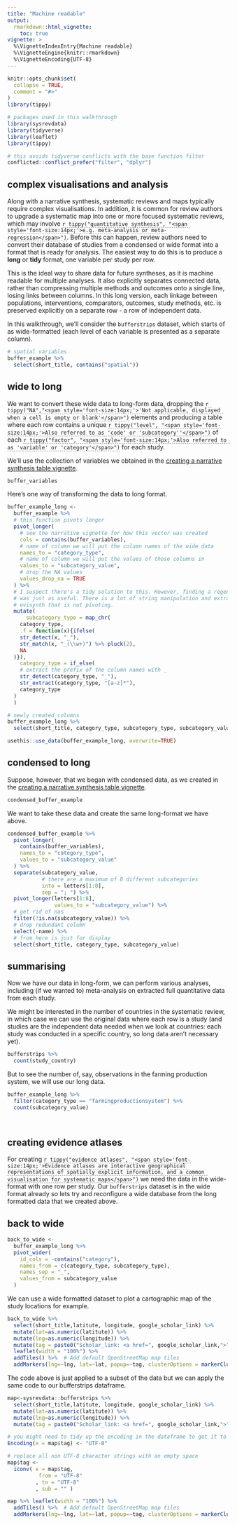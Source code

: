 ```yaml
---
title: "Machine readable"
output: 
  rmarkdown::html_vignette:
    toc: true
vignette: >
  %\VignetteIndexEntry{Machine readable}
  %\VignetteEngine{knitr::rmarkdown}
  %\VignetteEncoding{UTF-8}
---
```

<style>
u.dotted{
  border-bottom: 1px dashed #999;
  text-decoration: none; 
}
</style>
```r
knitr::opts_chunk$set(
  collapse = TRUE,
  comment = "#>"
)
library(tippy)
```

```r
# packages used in this walkthrough
library(sysrevdata)
library(tidyverse)
library(leaflet)
library(tippy)

# this avoids tidyverse conflicts with the base function filter
conflicted::conflict_prefer("filter", "dplyr")
```

## complex visualisations and analysis

Along with a narrative synthesis, systematic reviews and maps typically require complex visualisations. In addition, it is common for review authors to upgrade a systematic map into one or more focused systematic reviews, which may involve <u class="dotted">`r tippy("quantitative synthesis", "<span style='font-size:14px;'>e.g. meta-analysis or meta-regression</span>")`</u>. Before this can happen, review authors need to convert their database of studies from a condensed or wide format into a format that is ready for analysis. The easiest way to do this is to produce a **long** or **tidy** format, one variable per study per row. 

This is the ideal way to share data for future syntheses, as it is machine readable for multiple analyses. It also explicitly separates connected data, rather than compressing multiple methods and outcomes onto a single line, losing links between columns. In this long version, each linkage between populations, interventions, comparators, outcomes, study methods, etc. is preserved explicitly on a separate row - a row of independent data.

In this walkthrough, we'll consider the `bufferstrips` dataset, which starts of as wide-formatted (each level of each variable is presented as a separate column). 

```r
# spatial variables
buffer_example %>% 
  select(short_title, contains("spatial"))
```


## wide to long

We want to convert these wide data to long-form data, dropping the <u class="dotted">`r tippy("NA","<span style='font-size:14px;'>'Not applicable, displayed when a cell is empty or blank'</span>")`</u> elements and producing a table where each row contains a unique <u class="dotted">`r tippy("level", "<span style='font-size:14px;'>Also referred to as 'code' or 'subcategory''</span>")`</u> of each <u class="dotted">`r tippy("factor", "<span style='font-size:14px;'>Also referred to as 'variable' or 'category'</span>")`</u> for each study.

We'll use the collection of variables we obtained in the [creating a narrative synthesis table vignette](narrative.html). 

```r
buffer_variables
```

Here's one way of transforming the data to long format. 

```r
buffer_example_long <-
  buffer_example %>%
  # this function pivots longer
  pivot_longer(
    # see the narrative vignette for how this vector was created
    cols = contains(buffer_variables),
    # name of column we will put the column names of the wide data
    names_to = "category_type",
    # name of column we will put the values of those columns in
    values_to = "subcategory_value",
    # drop the NA values
    values_drop_na = TRUE
  ) %>%
  # I suspect there's a tidy solution to this. However, finding a regex solution 
  # was just as useful. There is a lot of string manipulation and extraction in 
  # evisynth that is not pivoting. 
  mutate(
      subcategory_type = map_chr(
    category_type,
    .f = function(x){ifelse(
    str_detect(x, "_"),
    str_match(x, "_(\\w+)") %>% pluck(2),
    NA
  )}),
    category_type = if_else(
    # extract the prefix of the column names with _
    str_detect(category_type, "_"),
    str_extract(category_type, "[a-z]*"),
    category_type
  )
  )

# newly created columns
buffer_example_long %>%
  select(short_title, category_type, subcategory_type, subcategory_value)

```

```r
usethis::use_data(buffer_example_long, overwrite=TRUE)
```


## condensed to long

Suppose, however, that we began with condensed data, as we created in the [creating a narrative synthesis table vignette](narrative.html). 

```r
condensed_buffer_example
```

We want to take these data and create the same long-format we have above.

```r
condensed_buffer_example %>% 
  pivot_longer(
    contains(buffer_variables),
    names_to = "category_type",
    values_to = "subcategory_value"
  ) %>% 
  separate(subcategory_value,
           # there are a maximum of 8 different subcategories
           into = letters[1:8],
           sep = "; ") %>% 
  pivot_longer(letters[1:8],
               values_to = "subcategory_value") %>%
  # get rid of nas
  filter(!is.na(subcategory_value)) %>%
  # drop redundant column
  select(-name) %>% 
  # from here is just for display
  select(short_title, category_type, subcategory_value)


```

## summarising

Now we have our data in long-form, we can perform various analyses, including (if we wanted to) meta-analysis on extracted full quantitative data from each study.

We might be interested in the number of countries in the systematic review, in which case we can use the original data where each row is a study (and studies are the independent data needed when we look at countries: each study was conducted in a specific country, so long data aren't necessary yet).

```r
bufferstrips %>% 
  count(study_country)
```

But to see the number of, say, observations in the farming production system, we will use our long data.

```r
buffer_example_long %>%
  filter(category_type == "farmingproductionsystem") %>%
  count(subcategory_value)
  
  
```

## creating evidence atlases

For creating <u class="dotted">`r tippy("evidence atlases", "<span style='font-size:14px;'>Evidence atlases are interactive geographical representations of spatially explicit information, and a common visualisation for systematic maps</span>")`</u> we need the data in the wide-format with one row per study. Our `bufferstrips` dataset is in the wide format already so lets try and reconfigure a wide database from the long formatted data that we created above.

## back to wide

```r
back_to_wide <-
  buffer_example_long %>% 
  pivot_wider(
    id_cols = -contains("category"),
    names_from = c(category_type, subcategory_type),
    names_sep = "_",
    values_from = subcategory_value
  ) 

```

We can use a wide formatted dataset to plot a cartographic map of the study locations for example.

```r
back_to_wide %>% 
  select(short_title,latitute, longitude, google_scholar_link) %>% 
  mutate(lat=as.numeric(latitute)) %>% 
  mutate(lng=as.numeric(longitude)) %>% 
  mutate(tag = paste0("Scholar_link: <a href=", google_scholar_link,">", google_scholar_link, "</a>")) %>% 
  leaflet(width = "100%") %>% 
  addTiles() %>%  # Add default OpenStreetMap map tiles
  addMarkers(lng=~lng, lat=~lat, popup=~tag, clusterOptions = markerClusterOptions())

```

The code above is just applied to a subset of the data but we can apply the same code to our bufferstrips dataframe. 

```r
map<-sysrevdata::bufferstrips %>% 
  select(short_title,latitute, longitude, google_scholar_link) %>% 
  mutate(lat=as.numeric(latitute)) %>% 
  mutate(lng=as.numeric(longitude)) %>% 
  mutate(tag = paste0("Scholar_link: <a href=", google_scholar_link,">", google_scholar_link, "</a>"))

# you might need to tidy up the encoding in the dataframe to get it to work with leaflet 
Encoding(x = map$tag) <- "UTF-8"

# replace all non UTF-8 character strings with an empty space
map$tag <-
  iconv( x = map$tag,
          from = "UTF-8"
         , to = "UTF-8"
         , sub = "" )

map %>% leaflet(width = "100%") %>% 
  addTiles() %>%  # Add default OpenStreetMap map tiles
  addMarkers(lng=~lng, lat=~lat, popup=~tag, clusterOptions = markerClusterOptions())

```

